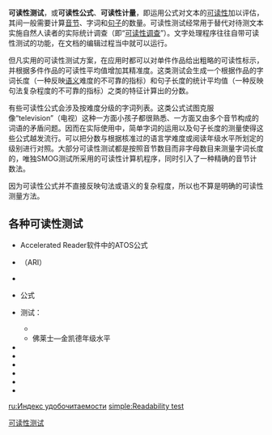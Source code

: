 {{unreferenced|time=2010-02-09T19:43:09+00:00}}
'''可读性测试'''，或'''可读性公式'''、'''可读性计量'''，即运用公式对文本的[[可读性|可读性]]加以评估，其间一般需要计算[[音节|音节]]、字词和[[句子|句子]]的数量。可读性测试经常用于替代对待测文本实施自然人读者的实际统计调查（即“[[可读性调查|可读性调查]]”）。文字处理程序往往自带可读性测试的功能，在文档的编辑过程当中就可以运行。

但凡实用的可读性测试方案，在应用时都可以对单件作品给出粗略的可读性标示，并根据多件作品的可读性平均值增加其精准度。这类测试会生成一个根据作品的字词长度（一种反映[[语义|语义]]难度的不可靠的指标）和句子长度的统计平均值（一种反映句法复杂程度的不可靠的指标）之类的特征计算出的分数。

有些可读性公式会涉及按难度分级的字词列表。这类公式试图克服像“television”（电视）这种一方面小孩子都很熟悉、一方面又由多个音节构成的词语的矛盾问题。因而在实际使用中，简单字词的运用以及句子长度的测量使得这些公式越发流行。可以把分数与根据核准过的语言学难度或阅读年级水平所划定的级别进行对照。大部分可读性测试都是按照音节数目而非字母数目来测量字词长度的，唯独SMOG测试所采用的可读性计算机程序，同时引入了一种精确的音节计数法。

因为可读性公式并不直接反映句法或语义的复杂程度，所以也不算是明确的可读性测量方法。

== 各种可读性测试 ==
* Accelerated Reader软件中的ATOS公式
* {{le|自动化可读性指数|Automated readability index}}（ARI）
* {{le|柯尔曼—刘指数|Coleman–Liau index}}
* {{le|戴尔—乔尔可读性|Dale–Chall readability formula}}公式
* {{tsl|en|Flesch–Kincaid readability tests|佛莱士—金凯德可读性}}测试：
** {{le|佛莱士易读度|Flesch–Kincaid readability tests}}
** 佛莱士—金凯德年级水平
* {{le|福赖可读性公式|Fry readability formula}}
* {{le|甘宁灰雾指数|Gunning fog index}}
* {{le|莱克塞尔阅读框架|Lexile}}
* {{le|林舍尔写作公式|Linsear Write}}
* {{le|SMOG测量|SMOG}}
* {{le|斯巴夏可读性公式|Spache readability formula}}

<!-- == 参见 ==
* [[Plain_English_Campaign|Plain English Campaign]]
* [[Accessible_publishing|Accessible publishing]]
 -->

[[Category:可读性测试|]]

[[ru:Индекс_удобочитаемости|ru:Индекс удобочитаемости]]
[[simple:Readability_test|simple:Readability test]]